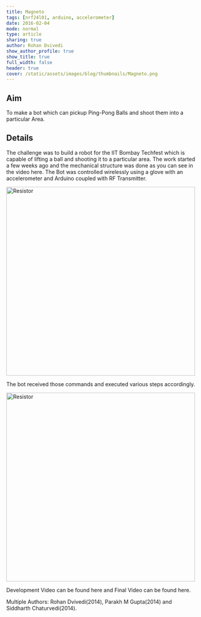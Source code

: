 ```yaml
---
title: Magneto
tags: [nrf24l01, arduino, accelerometer]
date: 2016-02-04
mode: normal
type: article
sharing: true
author: Rohan Dvivedi
show_author_profile: true
show_title: true
full_width: false
header: true
cover: /static/assets/images/blog/thumbnails/Magneto.png
---
```


## Aim

To make a bot which can pickup Ping-Pong Balls and shoot them into a particular Area.

## Details

The challenge was to build a robot for the IIT Bombay Techfest which is capable of lifting a ball and shooting it to a particular area. The work started a few weeks ago and the mechanical structure was done as you can see in the video here. The Bot was controlled wirelessly using a glove with an accelerometer and Arduino coupled with RF Transmitter.

<Image
  src="/static/assets/images/blog/thumbnails/Magneto.png"
  alt="Resistor"
  width="500"
  height="500"
/>

The bot received those commands and executed various steps accordingly.

<Image src="/static/assets/images/blog/Magneto/1.png" alt="Resistor" width="500" height="500" />

Development Video can be found here and Final Video can be found here.

<EmbedItem url="https://www.youtube.com/embed/v3P1aPGCspI" />
<EmbedItem url="https://www.youtube.com/embed/4I58VreoLU4" />

Multiple Authors: Rohan Dvivedi(2014), Parakh M Gupta(2014) and Siddharth Chaturvedi(2014).
